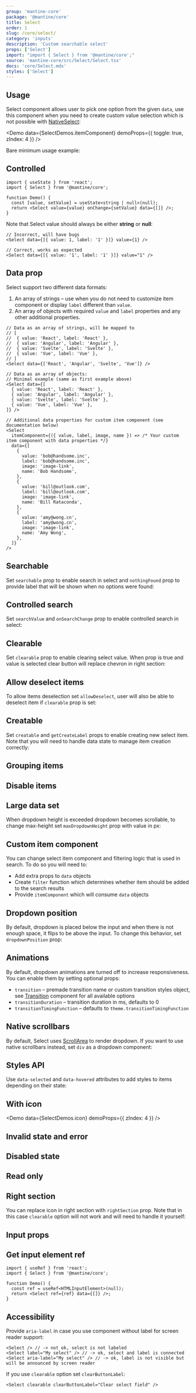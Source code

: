 ```yaml
---
group: 'mantine-core'
package: '@mantine/core'
title: Select
order: 1
slug: /core/select/
category: 'inputs'
description: 'Custom searchable select'
props: ['Select']
import: "import { Select } from '@mantine/core';"
source: 'mantine-core/src/Select/Select.tsx'
docs: 'core/Select.mdx'
styles: ['Select']
---
```



## Usage

Select component allows user to pick one option from the given `data`,
use this component when you need to create custom value selection which is not possible with [NativeSelect](/core/native-select/):

<Demo data={SelectDemos.itemComponent} demoProps={{ toggle: true, zIndex: 4 }} />

Bare minimum usage example:

<Demo data={SelectDemos.usage} />

## Controlled

```tsx
import { useState } from 'react';
import { Select } from '@mantine/core';

function Demo() {
  const [value, setValue] = useState<string | null>(null);
  return <Select value={value} onChange={setValue} data={[]} />;
}
```

Note that Select value should always be either **string** or **null**:

```tsx
// Incorrect, will have bugs
<Select data={[{ value: 1, label: '1' }]} value={1} />

// Correct, works as expected
<Select data={[{ value: '1', label: '1' }]} value="1" />
```

## Data prop

Select support two different data formats:

1. An array of strings – use when you do not need to customize item component or display `label` different than `value`.
2. An array of objects with required `value` and `label` properties and any other additional properties.

```tsx
// Data as an array of strings, will be mapped to
// [
//  { value: 'React', label: 'React' },
//  { value: 'Angular', label: 'Angular' },
//  { value: 'Svelte', label: 'Svelte' },
//  { value: 'Vue', label: 'Vue' },
// ]
<Select data={['React', 'Angular', 'Svelte', 'Vue']} />

// Data as an array of objects:
// Minimal example (same as first example above)
<Select data={[
  { value: 'React', label: 'React' },
  { value: 'Angular', label: 'Angular' },
  { value: 'Svelte', label: 'Svelte' },
  { value: 'Vue', label: 'Vue' },
]} />

// Additional data properties for custom item component (see documentation below)
<Select
  itemComponent={({ value, label, image, name }) => /* Your custom item component with data properties */}
  data={[
    {
      value: 'bob@handsome.inc',
      label: 'bob@handsome.inc',
      image: 'image-link',
      name: 'Bob Handsome',
    },
    {
      value: 'bill@outlook.com',
      label: 'bill@outlook.com',
      image: 'image-link',
      name: 'Bill Rataconda',
    },
    {
      value: 'amy@wong.cn',
      label: 'amy@wong.cn',
      image: 'image-link',
      name: 'Amy Wong',
    },
  ]}
/>
```

## Searchable

Set `searchable` prop to enable search in select and `nothingFound` prop to provide label that will be shown when no options were found:

<Demo data={SelectDemos.searchable} />

## Controlled search

Set `searchValue` and `onSearchChange` prop to enable controlled search in select:

<Demo data={SelectDemos.searchableControlled} />

## Clearable

Set `clearable` prop to enable clearing select value.
When prop is true and value is selected clear button will replace chevron in right section:

<Demo data={SelectDemos.clearable} />

## Allow deselect items

To allow items deselection set `allowDeselect`, user will also be able to deselect item if `clearable` prop is set:

<Demo data={SelectDemos.deselect} />

## Creatable

Set `creatable` and `getCreateLabel` props to enable creating new select item.
Note that you will need to handle data state to manage item creation correctly:

<Demo data={SelectDemos.creatable} />

## Grouping items

<Demo data={SelectDemos.group} />

## Disable items

<Demo data={SelectDemos.disabledItems} />

## Large data set

When dropdown height is exceeded dropdown becomes scrollable, to change max-height set `maxDropdownHeight` prop with value in px:

<Demo data={SelectDemos.large} />

## Custom item component

You can change select item component and filtering logic that is used in search.
To do so you will need to:

- Add extra props to `data` objects
- Create `filter` function which determines whether item should be added to the search results
- Provide `itemComponent` which will consume `data` objects

<Demo data={SelectDemos.itemComponent} />

## Dropdown position

By default, dropdown is placed below the input and when there is not enough space, it flips to be above the input.
To change this behavior, set `dropdownPosition` prop:

<Demo data={SelectDemos.flip} />

## Animations

By default, dropdown animations are turned off to increase responsiveness.
You can enable them by setting optional props:

- `transition` – premade transition name or custom transition styles object, see [Transition](/core/transition/) component for all available options
- `transitionDuration` – transition duration in ms, defaults to 0
- `transitionTimingFunction` – defaults to `theme.transitionTimingFunction`

<Demo data={SelectDemos.animations} />

## Native scrollbars

By default, Select uses [ScrollArea](/core/scroll-area/) to render dropdown.
If you want to use native scrollbars instead, set `div` as a dropdown component:

<Demo data={SelectDemos.scrollbars} />

## Styles API

Use `data-selected` and `data-hovered` attributes to add styles to items depending on their state:

<Demo data={SelectDemos.stylesApi} />

## With icon

<Demo data={SelectDemos.icon} demoProps={{ zIndex: 4 }} />

## Invalid state and error

<Demo data={SelectDemos.validation} />

## Disabled state

<Demo data={SelectDemos.disabled} />

## Read only

<Demo data={SelectDemos.readOnly} />

## Right section

You can replace icon in right section with `rightSection` prop.
Note that in this case `clearable` option will not work and will need to handle it yourself:

<Demo data={SelectDemos.rightSection} />

## Input props

<Demo data={SelectDemos.configurator} />

## Get input element ref

```tsx
import { useRef } from 'react';
import { Select } from '@mantine/core';

function Demo() {
  const ref = useRef<HTMLInputElement>(null);
  return <Select ref={ref} data={[]} />;
}
```

## Accessibility

Provide `aria-label` in case you use component without label for screen reader support:

```tsx
<Select /> // -> not ok, select is not labeled
<Select label="My select" /> // -> ok, select and label is connected
<Select aria-label="My select" /> // -> ok, label is not visible but will be announced by screen reader
```

If you use `clearable` option set `clearButtonLabel`:

```tsx
<Select clearable clearButtonLabel="Clear select field" />
```
